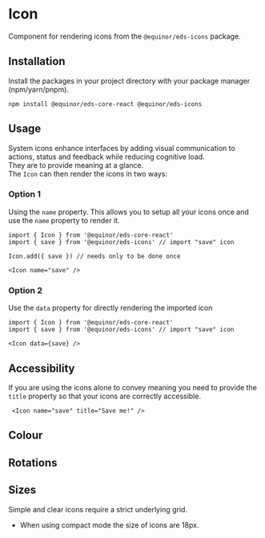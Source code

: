 


# Icon 
Component for rendering icons from the `@equinor/eds-icons` package.

<Links 
    figmaUrl="https://www.figma.com/file/BQjYMxdSdgRkdhKTDDU7L4KU/Assets?node-id=2%3A3"
    documentationUrl="https://eds.equinor.com/0b0c666ab/p/347dd6-system-icons/b/25520a"
    sourceUrl="https://github.com/equinor/design-system/blob/develop/packages/eds-core-react/src/components/Icon/Icon.tsx"
/>

<Story id="icons-icon--introduction" />
<PropsTable />

## Installation 

Install the packages in your project directory with your package manager (npm/yarn/pnpm).
```shell
npm install @equinor/eds-core-react @equinor/eds-icons
```

## Usage

System icons enhance interfaces by adding visual communication to actions, status and feedback while reducing cognitive load. <br />
They are to provide meaning at a glance. <br />
The `Icon` can then render the icons in two ways: 

### Option 1 

Using the `name` property. This allows you to setup all your icons once and use the `name` property to render it.
```tsx
import { Icon } from '@equinor/eds-core-react'
import { save } from '@equinor/eds-icons' // import "save" icon

Icon.add({ save }) // needs only to be done once

<Icon name="save" />
```
### Option 2

Use the `data` property for directly rendering the imported icon
```tsx
import { Icon } from '@equinor/eds-core-react'
import { save } from '@equinor/eds-icons' // import "save" icon

<Icon data={save} />
```


## Accessibility
If you are using the icons alone to convey meaning you need to provide the `title` property so that your icons are correctly accessible.
```tsx
 <Icon name="save" title="Save me!" />
```
<Story id="icons-icon--accessibility" />

## Colour
<Story id="icons-icon--color" />


## Rotations
<Story id="icons-icon--rotations" />


## Sizes
Simple and clear icons require a strict underlying grid.
<ul>
    <li>When using compact mode the size of icons are 18px.</li>
</ul>
<Story id="icons-icon--sizes" />





